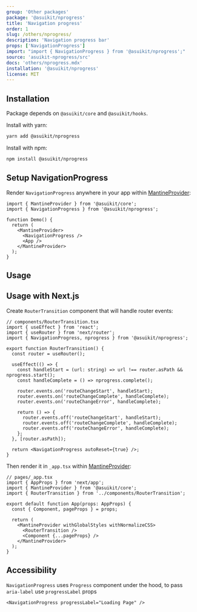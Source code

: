 ```yaml
---
group: 'Other packages'
package: '@asuikit/nprogress'
title: 'Navigation progress'
order: 1
slug: /others/nprogress/
description: 'Navigation progress bar'
props: ['NavigationProgress']
import: "import { NavigationProgress } from '@asuikit/nprogress';"
source: 'asuikit-nprogress/src'
docs: 'others/nprogress.mdx'
installation: '@asuikit/nprogress'
license: MIT
---
```



## Installation

Package depends on `@asuikit/core` and `@asuikit/hooks`.

Install with yarn:

```bash
yarn add @asuikit/nprogress
```

Install with npm:

```bash
npm install @asuikit/nprogress
```

## Setup NavigationProgress

Render `NavigationProgress` anywhere in your app within [MantineProvider](/theming/asuikit-provider/):

```tsx
import { MantineProvider } from '@asuikit/core';
import { NavigationProgress } from '@asuikit/nprogress';

function Demo() {
  return (
    <MantineProvider>
      <NavigationProgress />
      <App />
    </MantineProvider>
  );
}
```

## Usage

<Demo data={NProgressDemos.usage} />

## Usage with Next.js

Create `RouterTransition` component that will handle router events:

```tsx
// components/RouterTransition.tsx
import { useEffect } from 'react';
import { useRouter } from 'next/router';
import { NavigationProgress, nprogress } from '@asuikit/nprogress';

export function RouterTransition() {
  const router = useRouter();

  useEffect(() => {
    const handleStart = (url: string) => url !== router.asPath && nprogress.start();
    const handleComplete = () => nprogress.complete();

    router.events.on('routeChangeStart', handleStart);
    router.events.on('routeChangeComplete', handleComplete);
    router.events.on('routeChangeError', handleComplete);

    return () => {
      router.events.off('routeChangeStart', handleStart);
      router.events.off('routeChangeComplete', handleComplete);
      router.events.off('routeChangeError', handleComplete);
    };
  }, [router.asPath]);

  return <NavigationProgress autoReset={true} />;
}
```

Then render it in `_app.tsx` within [MantineProvider](/theming/asuikit-provider/):

```tsx
// pages/_app.tsx
import { AppProps } from 'next/app';
import { MantineProvider } from '@asuikit/core';
import { RouterTransition } from '../components/RouterTransition';

export default function App(props: AppProps) {
  const { Component, pageProps } = props;

  return (
    <MantineProvider withGlobalStyles withNormalizeCSS>
      <RouterTransition />
      <Component {...pageProps} />
    </MantineProvider>
  );
}
```

## Accessibility

`NavigationProgress` uses `Progress` component under the hood, to pass `aria-label` use `progressLabel` props

```tsx
<NavigationProgress progressLabel="Loading Page" />
```
